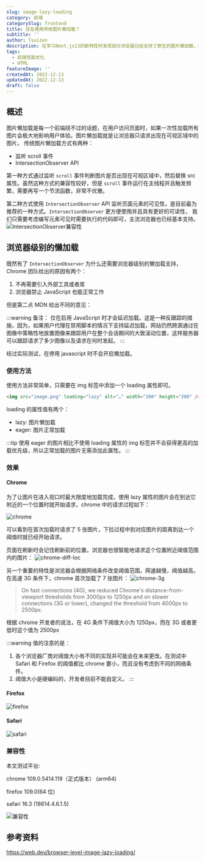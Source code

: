 ```yaml
---
slug: image-lazy-loading
category: 前端
categorySlug: frontend
title: 还在使用传统图片懒加载？
subtitle: ''
author: Tsuizen
description: 在学习Next.js13的新特性时发现部分浏览器已经支持了原生的图片懒加载，却鲜有人提及。
tags:
  - 前端性能优化
  - HTML
featureImage: ''
createdAt: 2022-12-13
updatedAt: 2022-12-13
draft: false
---
```


## 概述

图片懒加载是每一个前端绕不过的话题，在用户访问页面时，如果一次性加载所有图片会极大地影响用户体验。图片懒加载就是让浏览器只请求出现在可视区域中的图片。
传统图片懒加载方式有两种：

- 监听 scroll 事件
- IntersectionObserver API

第一种方式通过监听 `scroll` 事件判断图片是否出现在可视区域中，然后替换 src 属性。虽然这种方式的兼容性较好，但是 `scroll`
事件运行在主线程并且触发频繁，需要再写一个节流函数，非常不优雅。

第二种方式使用 `IntersectionObserver` API 监听页面元素的可见性，是目前最为推荐的一种方式。`IntersectionObserver` 更方便使用并且具有更好的可读性，
我们只需要考虑编写元素可见时需要执行的代码即可，主流浏览器也已经基本支持。
![IntersectionObserver兼容性](/images/posts-images/image-lazy-loading/IntersectionObserver兼容性.jpg)

## 浏览器级别的懒加载

既然有了 `IntersectionObserver` 为什么还需要浏览器级别的懒加载支持，Chrome 团队给出的原因有两个：

1. 不再需要引入外部工具或者库
2. 浏览器禁止 JavaScript 也能正常工作

但是第二点 MDN 给出不同的意见：

:::warning
备注： 仅在启用 JavaScript 时才会延迟加载。这是一种反跟踪的措施，因为，如果用户代理在禁用脚本的情况下支持延迟加载，网站仍然跨源通过在图像中策略性地放置图像来跟踪用户在整个会话期间的大致滚动位置，这样服务器可以跟踪请求了多少图像以及请求在何时发起。
:::

经过实际测试，在停用 javascript 时不会开启懒加载。

### 使用方法

使用方法非常简单，只需要在 img 标签中添加一个 loading 属性即可。

```html
<img src="image.png" loading="lazy" alt="…" width="200" height="200" />
```

loading 的属性值有两个：

- lazy: 图片懒加载
- eager: 图片正常加载

:::tip
使用 eager 的图片相比不使用 loading 属性的 img 标签并不会获得更高的加载优先级，所以正常加载的图片无需添加此属性。
:::

### 效果

#### Chrome

为了让图片在进入视口时最大限度地加载完成，使用 lazy 属性的图片会在到达它附近的一个位置时就开始请求，chrome 中的请求过程如下：

![chrome](/images/posts-images/image-lazy-loading/chrome.gif)

可以看到在首次加载时请求了 5 张图片，下拉过程中到对应图片的距离到达一个阈值时就已经开始请求。

页面在刷新时会记住刷新前的位置，浏览器也很智能地请求这个位置附近阈值范围内的图片：
![chrome-diff-loc](/images/posts-images/image-lazy-loading/chrome-diff-loc.gif)

另一个重要的特性是浏览器会根据网络条件改变阈值范围，网速越慢，阈值越高。在高速 3G 条件下，chrome 首次加载了 7 张图片：
![chrome-3g](/images/posts-images/image-lazy-loading/chrome-3g.gif)

> On fast connections (4G), we reduced Chrome's distance-from-viewport thresholds from 3000px to 1250px and on slower connections (3G or lower), changed the threshold from 4000px to 2500px. 

根据 chrome 开发者的说法，在 4G 条件下阈值大小为 1250px，而在 3G 或者更低时这个值为 2500px

:::warning
值的注意的是：

1. 各个浏览器厂商对阈值大小有不同的实现并可能会在未来更改。在测试中 Safari 和 Firefox 的阈值都比 chrome 要小，而且没有考虑到不同的网络条件。
2. 阈值大小是硬编码的，开发者目前不能自定义。
   :::

#### Firefox

![firefox](/images/posts-images/image-lazy-loading/firefox.gif)

#### Safari

![safari](/images/posts-images/image-lazy-loading/safari.gif)

### 兼容性

本文测试平台:

chrome 109.0.5414.119（正式版本） (arm64)

firefox 109.0(64 位)

safari 16.3 (18614.4.6.1.5)

![兼容性](/images/posts-images/image-lazy-loading/兼容性.jpeg)

## 参考资料

https://web.dev/browser-level-image-lazy-loading/
